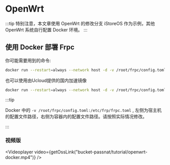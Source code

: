 
# OpenWrt

:::tip
特别注意，本文章使用 OpenWrt 的修改分支 iStoreOS 作为示例，其他 OpenWrt 系统自行配置 Docker 环境。
:::

## 使用 Docker 部署 Frpc

你可能需要用到的命令:

```bash title="原版镜像，国内网络访问可能会出现问题。"
docker run --restart=always --network host -d -v /root/frpc/config.toml:/etc/frp/frpc.toml --name frpc snowdreamtech/frpc
```

也可以使用由Ucloud提供的国内加速镜像

```bash title="推荐优先使用国内加速镜像"
docker run --restart=always --network host -d -v /root/frpc/config.toml:/etc/frp/frpc.toml --name frpc uhub.service.ucloud.cn/ucpublic/frpc:latest
```

:::tip

Docker 中的 `-v /root/frpc/config.toml:/etc/frp/frpc.toml` , 左侧为宿主机的配置文件路径，右侧为容器内的配置文件路径。请按照实际情况修改。

:::

### 视频版

<Videoplayer video={getOssLink("bucket-passnat/tutorial/openwrt-docker.mp4")} />

